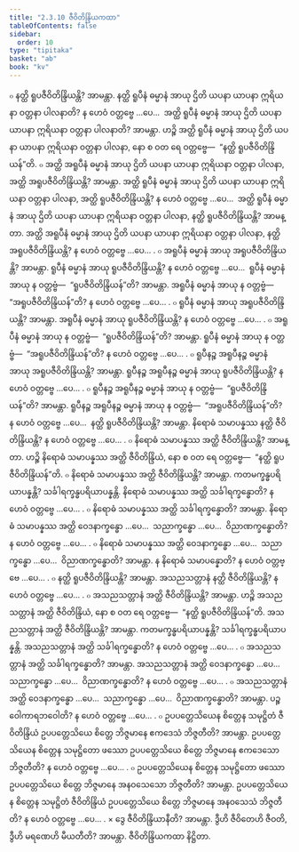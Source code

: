 ```yaml
---
title: "2.3.10 ဇီဝိတိန္ဒြိယကထာ"
tableOfContents: false
sidebar:
  order: 10
type: "tipitaka"
basket: "ab"
book: "kv"
---
```



<DynamicBreadcrumb />

<Division number="540" book="kv" e="ch" v="32" p="291">

<Paragraph number="1826" book="kv">
๐ နတ္ထိ ရူပဇီဝိတိန္ဒြိယန္တိ? အာမန္တာ. နတ္ထိ ရူပီနံ ဓမ္မာနံ အာယု ဌိတိ ယပနာ ယာပနာ ဣရိယနာ ဝတ္တနာ ပါလနာတိ? န ဟေဝံ ဝတ္တဗ္ဗေ …ပေ…  အတ္ထိ ရူပီနံ ဓမ္မာနံ အာယု ဌိတိ ယပနာ ယာပနာ ဣရိယနာ ဝတ္တနာ ပါလနာတိ? အာမန္တာ. ဟဉ္စိ အတ္ထိ ရူပီနံ ဓမ္မာနံ အာယု ဌိတိ ယပနာ ယာပနာ ဣရိယနာ ဝတ္တနာ ပါလနာ, နော စ ဝတ ရေ ဝတ္တဗ္ဗေ—  “နတ္ထိ ရူပဇီဝိတိန္ဒြိယန်”တိ.
</Paragraph>

<Paragraph number="1827" book="kv">
๐ အတ္ထိ အရူပီနံ ဓမ္မာနံ အာယု ဌိတိ ယပနာ ယာပနာ ဣရိယနာ ဝတ္တနာ ပါလနာ, အတ္ထိ အရူပဇီဝိတိန္ဒြိယန္တိ? အာမန္တာ. အတ္ထိ ရူပီနံ ဓမ္မာနံ အာယု ဌိတိ ယပနာ ယာပနာ ဣရိယနာ ဝတ္တနာ ပါလနာ, အတ္ထိ ရူပဇီဝိတိန္ဒြိယန္တိ? န ဟေဝံ ဝတ္တဗ္ဗေ …ပေ…  အတ္ထိ ရူပီနံ ဓမ္မာနံ အာယု ဌိတိ ယပနာ ယာပနာ ဣရိယနာ ဝတ္တနာ ပါလနာ, နတ္ထိ ရူပဇီဝိတိန္ဒြိယန္တိ? အာမန္တာ. အတ္ထိ အရူပီနံ ဓမ္မာနံ အာယု ဌိတိ ယပနာ ယာပနာ ဣရိယနာ ဝတ္တနာ ပါလနာ, နတ္ထိ အရူပဇီဝိတိန္ဒြိယန္တိ? န ဟေဝံ ဝတ္တဗ္ဗေ …ပေ… .
</Paragraph>

<Paragraph number="1828" book="kv">
๐ အရူပီနံ ဓမ္မာနံ အာယု အရူပဇီဝိတိန္ဒြိယန္တိ? အာမန္တာ. ရူပီနံ ဓမ္မာနံ အာယု ရူပဇီဝိတိန္ဒြိယန္တိ? န ဟေဝံ ဝတ္တဗ္ဗေ …ပေ…  ရူပီနံ ဓမ္မာနံ အာယု န ဝတ္တဗ္ဗံ—  “ရူပဇီဝိတိန္ဒြိယန်”တိ? အာမန္တာ. အရူပီနံ ဓမ္မာနံ အာယု န ဝတ္တဗ္ဗံ—  “အရူပဇီဝိတိန္ဒြိယန်”တိ? န ဟေဝံ ဝတ္တဗ္ဗေ …ပေ… .
</Paragraph>

</Division>
<Division number="541" book="kv" e="ch" v="32" p="292">

<Paragraph number="1829" book="kv">
๐ ရူပီနံ ဓမ္မာနံ အာယု အရူပဇီဝိတိန္ဒြိယန္တိ? အာမန္တာ. အရူပီနံ ဓမ္မာနံ အာယု ရူပဇီဝိတိန္ဒြိယန္တိ? န ဟေဝံ ဝတ္တဗ္ဗေ …ပေ… .
</Paragraph>

<Paragraph number="1830" book="kv">
๐ အရူပီနံ ဓမ္မာနံ အာယု န ဝတ္တဗ္ဗံ—  “ရူပဇီဝိတိန္ဒြိယန်”တိ? အာမန္တာ. ရူပီနံ ဓမ္မာနံ အာယု န ဝတ္တဗ္ဗံ—  “အရူပဇီဝိတိန္ဒြိယန်”တိ? န ဟေဝံ ဝတ္တဗ္ဗေ …ပေ… .
</Paragraph>

<Paragraph number="1831" book="kv">
๐ ရူပီနဉ္စ အရူပီနဉ္စ ဓမ္မာနံ အာယု အရူပဇီဝိတိန္ဒြိယန္တိ? အာမန္တာ. ရူပီနဉ္စ အရူပီနဉ္စ ဓမ္မာနံ အာယု ရူပဇီဝိတိန္ဒြိယန္တိ? န ဟေဝံ ဝတ္တဗ္ဗေ …ပေ… .
</Paragraph>

<Paragraph number="1832" book="kv">
๐ ရူပီနဉ္စ အရူပီနဉ္စ ဓမ္မာနံ အာယု န ဝတ္တဗ္ဗံ—  “ရူပဇီဝိတိန္ဒြိယန်”တိ? အာမန္တာ. ရူပီနဉ္စ အရူပီနဉ္စ ဓမ္မာနံ အာယု န ဝတ္တဗ္ဗံ—  “အရူပဇီဝိတိန္ဒြိယန်”တိ? န ဟေဝံ ဝတ္တဗ္ဗေ …ပေ…  နတ္ထိ ရူပဇီဝိတိန္ဒြိယန္တိ? အာမန္တာ. နိရောဓံ သမာပန္နဿ နတ္ထိ ဇီဝိတိန္ဒြိယန္တိ? န ဟေဝံ ဝတ္တဗ္ဗေ …ပေ… .
</Paragraph>

</Division>
<Division number="542" book="kv" e="ch" v="32" p="292">

<Paragraph number="1833" book="kv">
๐ နိရောဓံ သမာပန္နဿ အတ္ထိ ဇီဝိတိန္ဒြိယန္တိ? အာမန္တာ. ဟဉ္စိ နိရောဓံ သမာပန္နဿ အတ္ထိ ဇီဝိတိန္ဒြိယံ, နော စ ဝတ ရေ ဝတ္တဗ္ဗေ—  “နတ္ထိ ရူပဇီဝိတိန္ဒြိယန်”တိ.
</Paragraph>

<Paragraph number="1834" book="kv">
๐ နိရောဓံ သမာပန္နဿ အတ္ထိ ဇီဝိတိန္ဒြိယန္တိ? အာမန္တာ. ကတမက္ခန္ဓပရိယာပန္နန္တိ? သင်္ခါရက္ခန္ဓပရိယာပန္နန္တိ. နိရောဓံ သမာပန္နဿ အတ္ထိ သင်္ခါရက္ခန္ဓောတိ? န ဟေဝံ ဝတ္တဗ္ဗေ …ပေ… .
</Paragraph>

<Paragraph number="1835" book="kv">
๐ နိရောဓံ သမာပန္နဿ အတ္ထိ သင်္ခါရက္ခန္ဓောတိ? အာမန္တာ. နိရောဓံ သမာပန္နဿ အတ္ထိ ဝေဒနာက္ခန္ဓော …ပေ…  သညာက္ခန္ဓော …ပေ…  ဝိညာဏက္ခန္ဓောတိ? န ဟေဝံ ဝတ္တဗ္ဗေ …ပေ… .
</Paragraph>

<Paragraph number="1836" book="kv">
๐ နိရောဓံ သမာပန္နဿ အတ္ထိ ဝေဒနာက္ခန္ဓော …ပေ…  သညာက္ခန္ဓော …ပေ…  ဝိညာဏက္ခန္ဓောတိ? အာမန္တာ. န နိရောဓံ သမာပန္နောတိ? န ဟေဝံ ဝတ္တဗ္ဗေ …ပေ… .
</Paragraph>

</Division>
<Division number="543" book="kv" e="ch" v="32" p="292">

<Paragraph number="1837" book="kv">
๐ နတ္ထိ ရူပဇီဝိတိန္ဒြိယန္တိ? အာမန္တာ. အသညသတ္တာနံ နတ္ထိ ဇီဝိတိန္ဒြိယန္တိ? န ဟေဝံ ဝတ္တဗ္ဗေ …ပေ… .
</Paragraph>

<Paragraph number="1838" book="kv">
๐ အသညသတ္တာနံ အတ္ထိ ဇီဝိတိန္ဒြိယန္တိ? အာမန္တာ. ဟဉ္စိ အသညသတ္တာနံ အတ္ထိ ဇီဝိတိန္ဒြိယံ, နော စ ဝတ ရေ ဝတ္တဗ္ဗေ—  “နတ္ထိ ရူပဇီဝိတိန္ဒြိယန်”တိ. အသညသတ္တာနံ အတ္ထိ ဇီဝိတိန္ဒြိယန္တိ? အာမန္တာ. ကတမက္ခန္ဓပရိယာပန္နန္တိ? သင်္ခါရက္ခန္ဓပရိယာပန္နန္တိ. အသညသတ္တာနံ အတ္ထိ သင်္ခါရက္ခန္ဓောတိ? န ဟေဝံ ဝတ္တဗ္ဗေ …ပေ… .
</Paragraph>

<Paragraph number="1839" book="kv">
๐ အသညသတ္တာနံ အတ္ထိ သင်္ခါရက္ခန္ဓောတိ? အာမန္တာ. အသညသတ္တာနံ အတ္ထိ ဝေဒနာက္ခန္ဓော …ပေ…  သညာက္ခန္ဓော …ပေ…  ဝိညာဏက္ခန္ဓောတိ? န ဟေဝံ ဝတ္တဗ္ဗေ …ပေ… .
</Paragraph>

<Paragraph number="1840" book="kv">
๐ အသညသတ္တာနံ အတ္ထိ ဝေဒနာက္ခန္ဓော …ပေ…  သညာက္ခန္ဓော …ပေ…  ဝိညာဏက္ခန္ဓောတိ? အာမန္တာ. ပဉ္စဝေါကာရဘဝေါတိ? န ဟေဝံ ဝတ္တဗ္ဗေ …ပေ… .
</Paragraph>

</Division>
<Division number="544" book="kv" e="ch" v="32" p="293">

<Paragraph number="1841" book="kv">
๐ ဥပပတ္တေသိယေန စိတ္တေန သမုဋ္ဌိတံ ဇီဝိတိန္ဒြိယံ ဥပပတ္တေသိယေ စိတ္တေ ဘိဇ္ဇမာနေ ဧကဒေသံ ဘိဇ္ဇတီတိ? အာမန္တာ. ဥပပတ္တေသိယေန စိတ္တေန သမုဋ္ဌိတော ဖဿော ဥပပတ္တေသိယေ စိတ္တေ ဘိဇ္ဇမာနေ ဧကဒေသော ဘိဇ္ဇတီတိ? န ဟေဝံ ဝတ္တဗ္ဗေ …ပေ… .
</Paragraph>

<Paragraph number="1842" book="kv">
๐ ဥပပတ္တေသိယေန စိတ္တေန သမုဋ္ဌိတော ဖဿော ဥပပတ္တေသိယေ စိတ္တေ ဘိဇ္ဇမာနေ အနဝသေသော ဘိဇ္ဇတီတိ? အာမန္တာ. ဥပပတ္တေသိယေန စိတ္တေန သမုဋ္ဌိတံ ဇီဝိတိန္ဒြိယံ ဥပပတ္တေသိယေ စိတ္တေ ဘိဇ္ဇမာနေ အနဝသေသံ ဘိဇ္ဇတီတိ? န ဟေဝံ ဝတ္တဗ္ဗေ …ပေ… .
</Paragraph>

</Division>
<Division number="545" book="kv" e="ch" v="32" p="293">

<Paragraph number="1843" book="kv">
× ဒွေ ဇီဝိတိန္ဒြိယာနီတိ? အာမန္တာ. ဒွီဟိ ဇီဝိတေဟိ ဇီဝတိ, ဒွီဟိ မရဏေဟိ မီယတီတိ? အာမန္တာ.

</Paragraph>
</Division>

<Paragraph number="1844" type="center" book="kv">
ဇီဝိတိန္ဒြိယကထာ နိဋ္ဌိတာ.
</Paragraph>